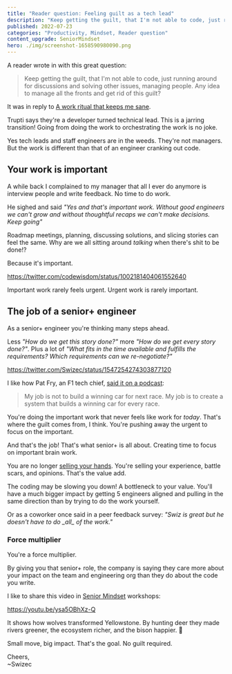 ```yaml
---
title: "Reader question: Feeling guilt as a tech lead"
description: "Keep getting the guilt, that I'm not able to code, just running around for discussions and solving other issues, managing people. Any idea to manage all the fronts and get rid of this guilt?"
published: 2022-07-23
categories: "Productivity, Mindset, Reader question"
content_upgrade: SeniorMindset
hero: ./img/screenshot-1658590980090.png
---
```


A reader wrote in with this great question:

> Keep getting the guilt, that I'm not able to code, just running around for discussions and solving other issues, managing people. Any idea to manage all the fronts and get rid of this guilt?

It was in reply to [A work ritual that keeps me sane](https://swizec.com/blog/a-work-ritual-that-keeps-me-sane/).

Trupti says they're a developer turned technical lead. This is a jarring transition! Going from doing the work to orchestrating the work is no joke.

Yes tech leads and staff engineers are in the weeds. They're not managers. But the work is different than that of an engineer cranking out code.

## Your work is important

A while back I complained to my manager that all I ever do anymore is interview people and write feedback. No time to do work.

He sighed and said _"Yes and that's important work. Without good engineers we can't grow and without thoughtful recaps we can't make decisions. Keep going"_

Roadmap meetings, planning, discussing solutions, and slicing stories can feel the same. Why are we all sitting around _talking_ when there's shit to be done!?

Because it's important.

https://twitter.com/codewisdom/status/1002181404061552640

Important work rarely feels urgent. Urgent work is rarely important.

## The job of a senior+ engineer

As a senior+ engineer you're thinking many steps ahead.

Less _"How do we get this story done?"_ more _"How do we get every story done?"_. Plus a lot of _"What fits in the time available and fulfills the requirements? Which requirements can we re-negotiate?"_

https://twitter.com/Swizec/status/1547254274303877120

I like how Pat Fry, an F1 tech chief, [said it on a podcast](https://www.formula1.com/en/latest/article.beyond-the-grid-alpine-tech-chief-pat-fry-on-35-years-at-the-top-of-f1.2YHdw7OtDKCS5Tn8ciVOwn.html):

> My job is not to build a winning car for next race. My job is to create a system that builds a winning car for every race.

You're doing the important work that never feels like work for _today_. That's where the guilt comes from, I think. You're pushing away the urgent to focus on the important.

And that's the job! That's what senior+ is all about. Creating time to focus on important brain work.

You are no longer [selling your hands](https://swizec.com/blog/theres-two-types-of-engineers/). You're selling your experience, battle scars, and opinions. That's the value add.

The coding may be slowing you down! A bottleneck to your value. You'll have a much bigger impact by getting 5 engineers aligned and pulling in the same direction than by trying to do the work yourself.

Or as a coworker once said in a peer feedback survey: _"Swiz is great but he doesn't have to do \_all\_ of the work."_

### Force multiplier

You're a force multiplier.

By giving you that senior+ role, the company is saying they care more about your impact on the team and engineering org than they do about the code you write.

I like to share this video in [Senior Mindset](https://swizec.com/senior-mindset/) workshops:

https://youtu.be/ysa5OBhXz-Q

It shows how wolves transformed Yellowstone. By hunting deer they made rivers greener, the ecosystem richer, and the bison happier. 🤨

Small move, big impact. That's the goal. No guilt required.

Cheers,<br/>
~Swizec
